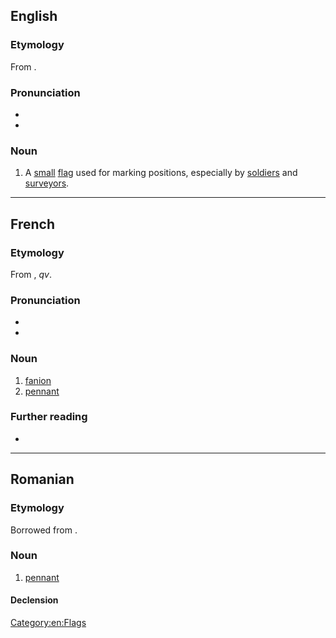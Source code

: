 ==English==

===Etymology===
From {{bor|en|fr|-}}.

===Pronunciation===
* {{IPA|en|/ˈfænjən/}}
* {{rhymes|en|ænjən|s=2}}

===Noun===
{{en-noun}}

# A [[small]] [[flag]] used for marking positions, especially by [[soldier]]s and [[surveyor]]s.

[[Category:en:Flags]]

----

==French==

===Etymology===
From {{der|en|fr|fanon}}, ''qv''.

===Pronunciation===
* {{fr-IPA}}
* {{audio|fr|LL-Q150 (fra)-Lepticed7-porte-fanion.wav|Audio}}

===Noun===
{{fr-noun|m}}

# [[fanion#English|fanion]]
# [[pennant]]

===Further reading===
* {{R:TLFi}}

{{C|fr|Flags}}
----

==Romanian==

===Etymology===
Borrowed from {{bor|ro|fr|fanion}}.

===Noun===
{{ro-noun|n|fanioane}}

# [[pennant]]

====Declension====
{{ro-noun-n|pl=fanioane}}